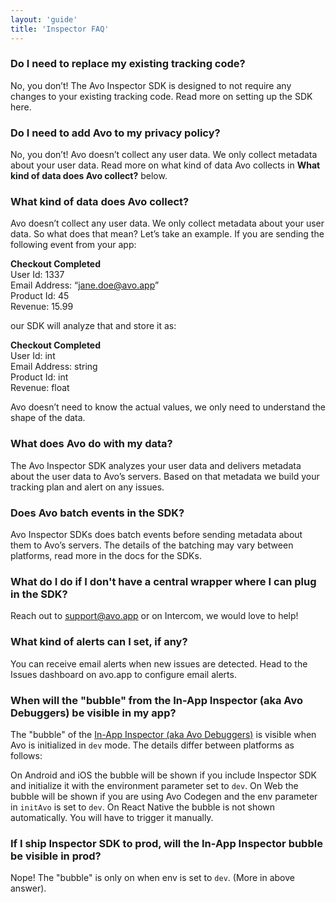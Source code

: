 ```yaml
---
layout: 'guide'
title: 'Inspector FAQ'
---
```



### Do I need to replace my existing tracking code?

No, you don’t! The <Link passHref href="/implementation/avo-inspector-sdk-reference"><a>Avo Inspector SDK</a></Link> is designed to not require any changes to your existing tracking code. <Link passHref href="/implementation/setup-inspector-sdk"><a>Read more on setting up the SDK here</a></Link>.

### Do I need to add Avo to my privacy policy?

No, you don’t! Avo doesn’t collect any user data. We only collect metadata about your user data. Read more on what kind of data Avo collects in **What kind of data does Avo collect?** below.

### What kind of data does Avo collect?

Avo doesn’t collect any user data. We only collect metadata about your user data. So what does that mean?
Let’s take an example. If you are sending the following event from your app:

**Checkout Completed** <br />
User Id: 1337 <br />
Email Address: “jane.doe@avo.app” <br />
Product Id: 45 <br />
Revenue: 15.99

our SDK will analyze that and store it as:

**Checkout Completed** <br />
User Id: int <br />
Email Address: string <br />
Product Id: int <br />
Revenue: float

Avo doesn’t need to know the actual values, we only need to understand the shape of the data.

### What does Avo do with my data?

The <Link passHref href="/implementation/avo-inspector-sdk-reference"><a>Avo Inspector SDK</a></Link> analyzes your user data and delivers metadata about the user data to Avo’s servers. Based on that metadata we build your tracking plan and <Link passHref href="/workspace/inspector#issue-types"><a>alert on any issues</a></Link>.

### Does Avo batch events in the SDK?

Avo Inspector SDKs does batch events before sending metadata about them to Avo’s servers. The details of the batching may vary between platforms, <Link passHref href="/implementation/avo-inspector-sdk-reference"><a>read more in the docs for the SDKs</a></Link>.

### What do I do if I don't have a central wrapper where I can plug in the SDK?

Reach out to support@avo.app or on Intercom, we would love to help!

### What kind of alerts can I set, if any?

You can receive email alerts when new issues are detected. Head to the Issues dashboard on avo.app to configure email alerts.

### When will the "bubble" from the In-App Inspector (aka Avo Debuggers) be visible in my app?

The "bubble" of the [In-App Inspector (aka Avo Debuggers)](https://www.avo.app/docs/explore-tracking-plan/start-using-visual-debuggers) is visible when Avo is initialized in `dev` mode. The details differ between platforms as follows:

On Android and iOS the bubble will be shown if you include Inspector SDK and initialize it with the environment parameter set to `dev`.
On Web the bubble will be shown if you are using Avo Codegen and the env parameter in `initAvo` is set to `dev`.
On React Native the bubble is not shown automatically. You will have to trigger it manually.

### If I ship Inspector SDK to prod, will the In-App Inspector bubble be visible in prod?

Nope! The "bubble" is only on when env is set to `dev`. (More in above answer).
